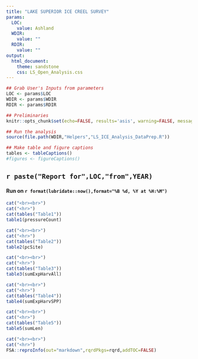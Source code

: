 ```yaml
---
title: "LAKE SUPERIOR ICE CREEL SURVEY"
params:
  LOC:
    value: Ashland
  WDIR:
    value: ""
  RDIR:
    value: ""
output:
  html_document:
    theme: sandstone
    css: LS_Open_Analysis.css
---
```


```r
## Grab User's Inputs from parameters
LOC <- params$LOC
WDIR <- params$WDIR
RDIR <- params$RDIR
```

```r
## Preliminaries
knitr::opts_chunk$set(echo=FALSE, results='asis', warning=FALSE, message=FALSE)

## Run the analysis
source(file.path(WDIR,"Helpers","LS_ICE_Analysis_DataPrep.R"))

## Make table and figure captions
tables <- tableCaptions()
#figures <- figureCaptions()
```

## `r paste("Report for",LOC,"from",YEAR)`
#### Run on `r format(lubridate::now(),format="%B %d, %Y at %H:%M")`


```r
cat("<br><br>")
cat("<hr>")
cat(tables("Table1"))
table1(pressureCount)
```

```r
cat("<br><br>")
cat("<hr>")
cat(tables("Table2"))
table2(pcSite)
```

```r
cat("<br><br>")
cat("<hr>")
cat(tables("Table3"))
table3(sumExpHarvAll)
```

```r
cat("<br><br>")
cat("<hr>")
cat(tables("Table4"))
table4(sumExpHarvSPP)
```

```r
cat("<br><br>")
cat("<hr>")
cat(tables("Table5"))
table5(sumLen)
```



```r
cat("<br><br>")
cat("<hr>")
FSA::reproInfo(out="markdown",rqrdPkgs=rqrd,addTOC=FALSE)
```
